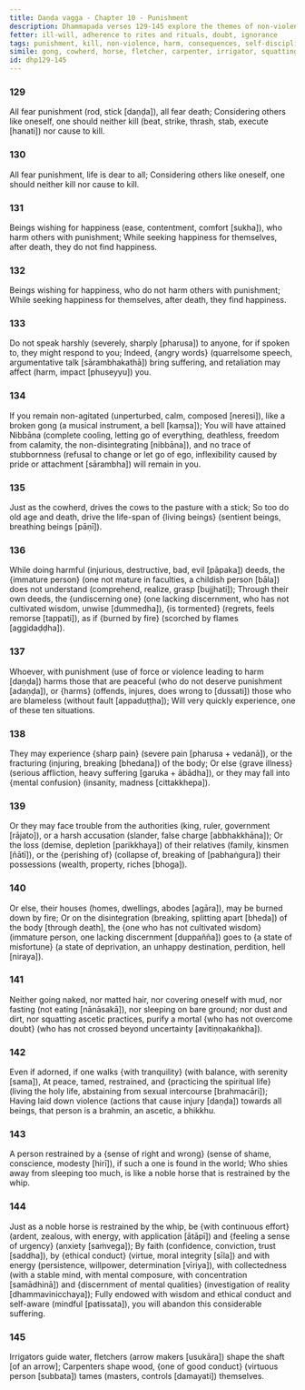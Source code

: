 ```yaml
---
title: Daṇḍa vagga - Chapter 10 - Punishment
description: Dhammapada verses 129-145 explore the themes of non-violence, the consequences of harmful actions, and the importance of self-discipline. Through metaphors of a broken gong, a well-trained horse, and skilled artisans, the verses emphasize that true purification comes not from external austerities but from inner restraint, mindfulness, and ethical conduct. The inevitability of death and the suffering caused by harming others are highlighted alongside the rewards of peace and wisdom for those who cultivate virtuous behavior.
fetter: ill-will, adherence to rites and rituals, doubt, ignorance
tags: punishment, kill, non-violence, harm, consequences, self-discipline, restraint, ethical conduct, mindfulness, wisdom, death, suffering, peace, virtue, dhp
simile: gong, cowherd, horse, fletcher, carpenter, irrigator, squatting ascetic practices
id: dhp129-145
---
```


### 129

All fear punishment (rod, stick [daṇḍa]),
all fear death;
Considering others like oneself,
one should neither kill (beat, strike, thrash, stab, execute [hanati]) nor cause to kill.

### 130

All fear punishment,
life is dear to all;
Considering others like oneself,
one should neither kill nor cause to kill.

### 131

Beings wishing for happiness (ease, contentment, comfort [sukha]),
who harm others with punishment;
While seeking happiness for themselves,
after death, they do not find happiness.

### 132

Beings wishing for happiness,
who do not harm others with punishment;
While seeking happiness for themselves,
after death, they find happiness.

### 133

Do not speak harshly (severely, sharply [pharusa]) to anyone,
for if spoken to, they might respond to you;
Indeed, \{angry words} (quarrelsome speech, argumentative talk [sārambhakathā]) bring suffering,
and retaliation may affect (harm, impact [phuseyyu]) you.

### 134

If you remain non-agitated (unperturbed, calm, composed [neresi]),
like a broken gong (a musical instrument, a bell [kaṃsa]);
You will have attained Nibbāna (complete cooling, letting go of everything, deathless, freedom from calamity, the non-disintegrating [nibbāna]),
and no trace of stubbornness (refusal to change or let go of ego, inflexibility caused by pride or attachment [sārambha]) will remain in you.

### 135

Just as the cowherd,
drives the cows to the pasture with a stick;
So too do old age and death,
drive the life-span of \{living beings} (sentient beings, breathing beings [pāṇī]).

### 136

While doing harmful (injurious, destructive, bad, evil [pāpaka]) deeds,
the \{immature person} (one not mature in faculties, a childish person [bāla]) does not understand (comprehend, realize, grasp [bujjhati]);
Through their own deeds, the \{undiscerning one} (one lacking discernment, who has not cultivated wisdom, unwise [dummedha]),
\{is tormented} (regrets, feels remorse [tappati]), as if \{burned by fire} (scorched by flames [aggidaḍḍha]).

### 137

Whoever, with punishment (use of force or violence leading to harm [daṇḍa]) harms those that are peaceful (who do not deserve punishment [adaṇḍa]),
or \{harms} (offends, injures, does wrong to [dussati]) those who are blameless (without fault [appaduṭṭha]);
Will very quickly experience,
one of these ten situations.

### 138

They may experience \{sharp pain} (severe pain [pharusa + vedanā]),
or the fracturing (injuring, breaking [bhedana]) of the body;
Or else \{grave illness} (serious affliction, heavy suffering [garuka + ābādha]),
or they may fall into \{mental confusion} (insanity, madness [cittakkhepa]).

### 139

Or they may face trouble from the authorities (king, ruler, government [rājato]),
or a harsh accusation (slander, false charge [abbhakkhāna]);
Or the loss (demise, depletion [parikkhaya]) of their relatives (family, kinsmen [ñātī]),
or the \{perishing of} (collapse of, breaking of [pabhaṅgura]) their possessions (wealth, property, riches [bhoga]).

### 140

Or else, their houses (homes, dwellings, abodes [agāra]),
may be burned down by fire;
Or on the disintegration (breaking, splitting apart [bheda]) of the body [through death],
the \{one who has not cultivated wisdom} (immature person, one lacking discernment [duppañña]) goes to \{a state of misfortune} (a state of deprivation, an unhappy destination, perdition, hell [niraya]).

### 141

Neither going naked, nor matted hair, nor covering oneself with mud,
nor fasting (not eating [nānāsakā]), nor sleeping on bare ground;
nor dust and dirt, nor squatting ascetic practices,
purify a mortal \{who has not overcome doubt} (who has not crossed beyond uncertainty [avitiṇṇakaṅkha]).

### 142

Even if adorned, if one walks \{with tranquility} (with balance, with serenity [sama]),
At peace, tamed, restrained, and \{practicing the spiritual life} (living the holy life, abstaining from sexual intercourse [brahmacāri]);
Having laid down violence (actions that cause injury [daṇḍa]) towards all beings,
that person is a brahmin, an ascetic, a bhikkhu.

### 143

A person restrained by a \{sense of right and wrong} (sense of shame, conscience, modesty [hirī]),
if such a one is found in the world;
Who shies away from sleeping too much,
is like a noble horse that is restrained by the whip.

### 144

Just as a noble horse is restrained by the whip,
be \{with continuous effort} (ardent, zealous, with energy, with application [ātāpī]) and \{feeling a sense of urgency} (anxiety [saṁvega]);
By faith (confidence, conviction, trust [saddha]), by \{ethical conduct} (virtue, moral integrity [sīla]) and with energy (persistence, willpower, determination [vīriya]),
with collectedness (with a stable mind, with mental composure, with concentration [samādhinā]) and \{discernment of mental qualities} (investigation of reality [dhammavinicchaya]);
Fully endowed with wisdom and ethical conduct and self-aware (mindful [patissata]),
you will abandon this considerable suffering.

### 145

Irrigators guide water,
fletchers (arrow makers [usukāra]) shape the shaft [of an arrow];
Carpenters shape wood,
\{one of good conduct} (virtuous person [subbata]) tames (masters, controls [damayati]) themselves.
